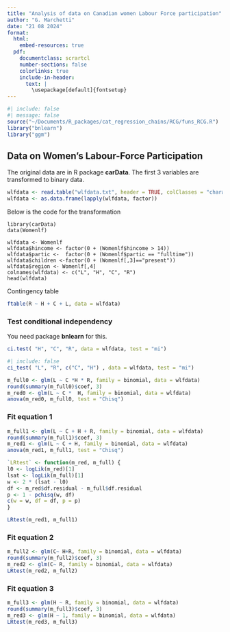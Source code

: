 ```yaml
---
title: "Analysis of data on Canadian women Labour Force participation"
author: "G. Marchetti"
date: "21 08 2024"
format: 
  html:
    embed-resources: true
  pdf:
    documentclass: scrartcl
    number-sections: false
    colorlinks: true
    include-in-header: 
      text: | 
        \usepackage[default]{fontsetup} 
---
```


```{=tex}
\DeclareMathAlphabet{\mathcal}{OMS}{cmsy}{m}{n}
\setmathfont{NewCMMath-Regular.otf}
\newcommand{\ci}{\hspace{0.1em}\perp\hspace{-0.95em}\perp\, }
\renewcommand{\b}[1]{\boldsymbol{#1}}
```
```r
#| include: false
#| message: false
source("~/Documents/R_packages/cat_regression_chains/RCG/funs_RCG.R")
library("bnlearn") 
library("ggm")
```

## Data on Women's Labour-Force Participation

The original data are in R package **carData**.
The first 3 variables are transformed to binary data.

```r
wlfdata <- read.table("wlfdata.txt", header = TRUE, colClasses = "character")
wlfdata <- as.data.frame(lapply(wlfdata, factor))
```

Below is the code for the transformation
```
library(carData)
data(Womenlf)

wlfdata <- Womenlf 
wlfdata$hincome <- factor(0 + (Womenlf$hincome > 14)) 
wlfdata$partic <-  factor(0 + (Womenlf$partic == "fulltime"))
wlfdata$children <-factor(0 + (Womenlf[,3]=="present"))
wlfdata$region <- Womenlf[,4]
colnames(wlfdata) <- c("L", "H", "C", "R")
head(wlfdata)
```
Contingency table
```r
ftable(R ~ H + C + L, data = wlfdata)
```

### Test conditional independency

You need package **bnlearn** for this.   
```r
ci.test( "H", "C", "R", data = wlfdata, test = "mi")
```
```r
#| include: false
ci_test( "L", "R", c("C", "H") , data = wlfdata, test = "mi")
```


```r
m_full0 <- glm(L ~ C *H * R, family = binomial, data = wlfdata)
round(summary(m_full0)$coef, 3)
m_red0 <- glm(L ~ C *  H, family = binomial, data = wlfdata)
anova(m_red0, m_full0, test = "Chisq")
```



### Fit equation 1 

```r
m_full1 <- glm(L ~ C + H + R, family = binomial, data = wlfdata)
round(summary(m_full1)$coef, 3)
m_red1 <- glm(L ~ C + H, family = binomial, data = wlfdata)
anova(m_red1, m_full1, test = "Chisq")
```

```r
`LRtest` <- function(m_red, m_full) {
l0 <- logLik(m_red)[1]
lsat <- logLik(m_full)[1]
w <- 2 * (lsat - l0)
df <- m_red$df.residual - m_full$df.residual
p <- 1 - pchisq(w, df)
c(w = w, df = df, p = p)
}
```

```r
LRtest(m_red1, m_full1)
```

### Fit equation 2

```r
m_full2 <- glm(C~ H+R, family = binomial, data = wlfdata)
round(summary(m_full2)$coef, 3)
m_red2 <- glm(C~ R, family = binomial, data = wlfdata)
LRtest(m_red2, m_full2)
```


### Fit equation 3


```r
m_full3 <- glm(H ~ R, family = binomial, data = wlfdata)
round(summary(m_full3)$coef, 3)
m_red3 <- glm(H ~ 1, family = binomial, data = wlfdata)
LRtest(m_red3, m_full3)
```





